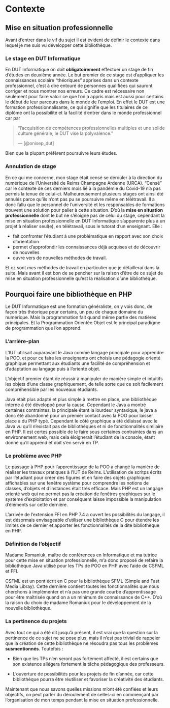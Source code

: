 # Contexte {#context}

## Mise en situation professionnelle

Avant d'entrer dans le vif du sujet il est évident de définir le contexte dans lequel je me suis vu développer cette bibliothèque.

### Le stage en DUT Informatique

En DUT Informatique on doit **obligatoirement** effectuer un stage de fin d'études en deuxième année. Le but premier de ce stage est d'appliquer les connaissances scolaire "théoriques" apprises dans un contexte professionnel, c'est à dire entouré de personnes qualifiées qui sauront corriger et nous montrer nos erreurs. Ce cadre est nécessaire non seulement pour faire valoir ce que l'on a appris mais est aussi pour certains le début de leur parcours dans le monde de l'emploi. En effet le DUT est une formation professionnalisante, ce qui signifie que les titulaires de ce diplôme ont la possibilité et la facilité d'entrer dans le monde professionnel car par 

> "l'acquisition de compétences professionnelles multiples et une solide culture générale, le DUT vise la polyvalence."
> 
> --- [@onisep_dut]

Bien que la plupart préfèrent poursuivre leurs études.

### Annulation de stage

En ce qui me concerne, mon stage était censé se dérouler à la direction du numérique de l'Université de Reims Champagne Ardenne (URCA). "Censé" car le contexte de ces derniers mois lié à la pandémie du Covid-19 n'a pas permis la tenue de celui-ci. Malheureusement plusieurs stages ont ainsi été annulés parce qu'ils n'ont pas pu se poursuivre même en télétravail. Il a donc fallu que le personnel de l'université et les responsables de formations trouvent une solution pour palier à cette situation. D'où la **mise en situation professionnelle** dont le but ne s'éloigne pas de celui du stage, cependant la mise en situation professionnelle en DUT Informatique s'apparente plus à un projet à réaliser seul(e), en télétravail, sous le tutorat d'un enseignant. Elle :

- fait confronter l'étudiant à une problématique en rapport avec son choix d'orientation
- permet d'approfondir les connaissances déjà acquises et de découvrir de nouvelles
- ouvre vers de nouvelles méthodes de travail.

Et cz sont *mes* méthodes de travail en particulier que je détaillerai dans la suite. Mais avant il est bon de se pencher sur la raison d'être de ce sujet de mise en situation professionnelle qu'est la réalisation d'une bibliothèque.

## Pourquoi faire une bibliothèque en PHP

Le DUT Informatique est une formation généraliste, on y vois donc, de façon très théorique pour certains, un peu de chaque domaine du numérique. Mais la programmation fait quand même partie des matières principales. Et la Programmation  Orientée Objet est le principal paradigme de programmation que l'on apprend.

### L’arrière-plan

L'IUT utilisait auparavant le Java comme langage principale pour apprendre la POO, et pour ce faire les enseignants ont choisis une pédagogie orienté graphique permettant aux étudiants une facilité de compréhension et d'adaptation au langage puis à l'orienté objet.

L'objectif premier étant de réussir à manipuler de manière simple et intuitifs les objets d'une classe graphiquement, de telle sorte que ce soit facilement compréhensible par les nouveaux étudiants.

Java était plus adapté et plus simple à mettre en place, une bibliothèque interne à été développé pour la cause. Cependant le Java a montré certaines contraintes, la principale étant la lourdeur syntaxique, le java a donc été abandonné pour un premier contact avec la POO pour laisser place à du PHP typé. Cependant le côté graphique a été délaissé avec le Java vu qu'il n'existait pas de bibliothèques et ni de fonctionnalités similaire en PHP. Il est certes possible de le faire sous certaines contraintes dans un environnement web, mais cela éloignerait l'étudiant de la console, étant donné qu'il apprend et doit s'en servir en TP.

### Le problème avec PHP

Le passage à PHP pour l'apprentissage de la POO a changé la manière de réaliser les travaux pratiques à l'IUT de Reims. L'utilisation de scritps écrits par l'étudiant pour créer des figures et en faire des objets graphiques affichables sur une fenêtre système pour comprendre les notions de classes, d'objets et d'instances était très efficace. Mais PHP est un langage orienté web qui ne permet pas la création de fenêtres graphiques sur le système d'exploitation et par conséquent laisse impossible la manipulation d'éléments sur cette dernière.

L'arrivée de l’extension FFI en PHP 7.4 a ouvert les possibilités du langage, il est désormais envisageable d'utiliser une bibliothèque C pour étendre les limites de ce dernier et apporter les fonctionnalités de la dite bibliothèque en PHP.

### Définition de l'objectif

Madame Romaniuk, maître de conférences en Informatique et ma tutrice pour cette mise en situation professionnelle, m'a donc proposé de refaire la bibliothèque Java utilisé pour les TPs de POO en PHP avec l'aide de CSFML et FFI.

CSFML est un pont écrit en C pour la bibliothèque SFML (Simple and Fast Media Libray). Cette dernière contient toutes les fonctionnalités que nous cherchons à implémenter et n'a pas une grande courbe d'apprentissage pour être maîtrisée quand on a un minimum de connaissance de C++. D'où la raison du choix de madame Romaniuk pour le développement de la nouvelle bibliothèque.

### La pertinence du projets

Avec tout ce qui a été dit jusqu'à présent, il est vrai que la question sur la pertinence de ce sujet ne se pose plus, mais il n'est pas trivial de rappeler que la création de cette bibliothèque ne résoudra pas tous les problèmes **susmentionnés**. Toutefois :

- Bien que les TPs n'en seront pas fortement affecté, il est certains que son existence allégera fortement la tâche pédagogique des professeurs.

- L'ouverture de possibilités pour les projets de fin d'année, car cette bibliothèque pourra être réutiliser et favoriser la créativité des étudiants.

Maintenant que nous savons quelles missions m'ont été confiées et leurs objectifs, on peut parler du déroulement de celles-ci en commençant par l'organisation de mon temps pendant la mise en situation professionnelle.

